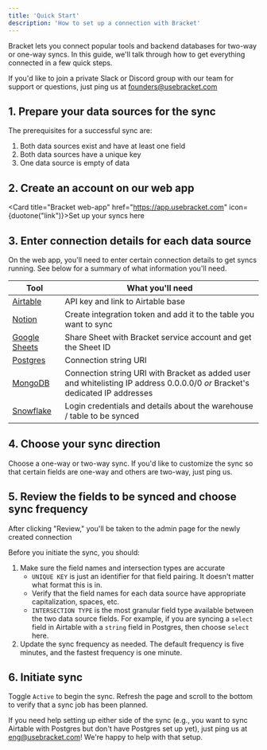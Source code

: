 ```yaml
---
title: 'Quick Start'
description: 'How to set up a connection with Bracket'
---
```


Bracket lets you connect popular tools and backend databases for two-way or one-way syncs. In this guide, we'll talk through how to get everything connected in a few quick steps.

<Info>If you'd like to join a private Slack or Discord group with our team for support or questions, just ping us at founders@usebracket.com</Info>

## 1. Prepare your data sources for the sync

The prerequisites for a successful sync are:
1. Both data sources exist and have at least one field
2. Both data sources have a unique key
3. One data source is empty of data

## 2. Create an account on our web app

<Card title="Bracket web-app" href="https://app.usebracket.com" icon={duotone("link")}>Set up your syncs here</Card>

## 3. Enter connection details for each data source

On the web app, you'll need to enter certain connection details to get syncs running. See below for a summary of what information you'll need.

| Tool                                  | What you'll need                                                                                                                  |
| --------------------------------      | --------------------------------------------------------------------------------------------------------------------------------- |
| [Airtable](/connecting/airtable)      | API key and link to Airtable base                                                                                                 |
| [Notion](/connecting/notion)          | Create integration token and add it to the table you want to sync                                                                 |
| [Google Sheets](/connecting/gsheets)  | Share Sheet with Bracket service account and get the Sheet ID                                                                     |
| [Postgres](/connecting/postgres)      | Connection string URI                                                                                                             |
| [MongoDB](/database/mongodb)          | Connection string URI with Bracket as added user and whitelisting IP address 0.0.0.0/0 _or_ Bracket's dedicated IP addresses      |
| [Snowflake](/database/snowflake)      | Login credentials and details about the warehouse / table to be synced                                                            |


## 4. Choose your sync direction

Choose a one-way or two-way sync. If you'd like to customize the sync so that certain fields are one-way and others are two-way, just ping us. 

## 5. Review the fields to be synced and choose sync frequency

After clicking "Review," you'll be taken to the admin page for the newly created connection

Before you initiate the sync, you should:
1. Make sure the field names and intersection types are accurate
    - `UNIQUE KEY` is just an identifier for that field pairing. It doesn't matter what format this is in.
    - Verify that the field names for each data source have appropriate capitalization, spaces, etc.
    - `INTERSECTION TYPE` is the most granular field type available between the two data source fields. For example, if you are syncing a `select` field in Airtable with a `string` field in Postgres, then choose `select` here.
2. Update the sync frequency as needed. The default frequency is five minutes, and the fastest frequency is one minute.

## 6. Initiate sync

Toggle `Active` to begin the sync. Refresh the page and scroll to the bottom to verify that a sync job has been planned.

<Note>If you need help setting up either side of the sync (e.g., you want to sync Airtable with Postgres but don't have Postgres set up yet), just ping us at eng@usebracket.com! We're happy to help with that setup.</Note>
